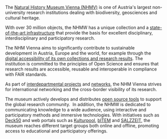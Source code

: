 The [Natural History Museum Vienna (NHMV)](https://nhm.at/en) is one of Austria's largest non-university research institutions dealing with biodiversity, geosciences and cultural heritage. 

With over 30 million objects, the NHMW has a unique collection and a [state-of-the-art infrastructure](https://www.nhm-wien.ac.at/en/research/research_infrastructure) that provide the basis for excellent disciplinary, interdisciplinary and participatory research.  

The NHM Vienna aims to significantly contribute to sustainable development in Austria, Europe and the world, for example through the [digital accessibility of its own collections and research results](https://www.nhm-wien.ac.at/research/digital_databases). The institution is committed to the principles of Open Science and ensures that research results are accessible, reusable and interoperable in compliance with FAIR standards. 

As part of [interdepartmental projects](https://www.nhm-wien.ac.at/en/research/interdepartmental_projects) and [networks](https://www.nhm-wien.ac.at/en/research/networks), the NHM Vienna strives for international networking and the cross-border visibility of its research.

The museum actively develops and distributes [open source tools](https://github.com/nhmvienna) to support the global research community.  In addition, the NHMW is dedicated to communicating knowledge to a wide audience, using interactive and participatory methods and immersive technologies. With initiatives such as [Deck50](https://www.nhm-wien.ac.at/en/deck50) and web portals such as [Kulturpool](https://kulturpool.at/en), [bITEM](https://bitem.at/) and [SALZZEIT,](https://salzzeit.at/) the museum reaches different target groups both online and offline, promoting access to educational and participatory offerings.
